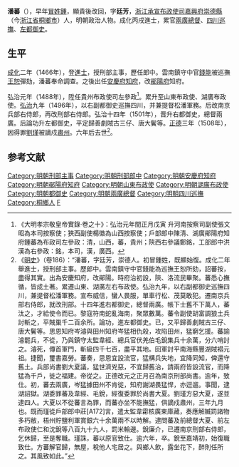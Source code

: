 {{明清人物信息框
| 姓名 = 潘蕃
| 原名 = 鍾蕃
| 圖片名稱 = 
| 圖片大小 = 220px
| 圖片說明 = 
| 最高職務 = 左都御史
| 國家 = 大明
| 爵位 =
| 籍貫 = [[浙江承宣布政使司|浙江承宣布政使司]][[嘉興府|嘉興府]][[崇德縣|崇德縣]]
| 族裔 = 
| 字號 = 字廷芳
| 室名 = 
| 諡號 = 
| 出生日期 = 正統三年（1438年）
| 出生地點 = 
| 逝世日期 = 正德十一年（1516年）
| 逝世地點 = 
| 墓葬 =
| 配偶 =
| 親屬 = 
| 出身 = 
*成化二年丙戌科同進士出身
| 經歷 = 
| 著作 =
}}

'''潘蕃'''（{{bd|1438年||1516年|catIdx=P}}），早年[[冒姓_(行為)|冒姓]][[鍾姓|鍾]]，顯貴後改回，字'''廷芳'''，[[浙江承宣布政使司|浙江承宣布政使司]][[嘉興府|嘉興府]][[崇德縣|崇德縣]]（今[[浙江省|浙江省]][[桐鄉市|桐鄉市]]）人，明朝政治人物。成化丙戌進士，累官[[兩廣總督|兩廣總督]]、[[四川巡撫|四川巡撫]]、[[左都御史|左都御史]]。

==生平==
[[成化|成化]]二年（1466年），登[[進士|進士]]，授刑部主事，歷任郎中。雲南鎮守中官[[錢能|錢能]]被巡撫[[王恕|王恕]]彈劾，潘蕃奉命調查。之後出任[[安慶府|安慶府]][[知府|知府]]，改[[鄖陽府|鄖陽府]]知府。

弘治元年（1488年），陞任貴州布政使司左參政<ref>《大明孝宗敬皇帝實錄·卷之十》：弘治元年閏正月戊寅 升河南按察司副使張文昭為本司按察使；狹西副使楊徽為山西按察使；戶部郎中陳清、湖廣鄖陽府知府鍾蕃為布政司左參政：清，山西，蕃，貴州；陝西右參議鄭銘，工部郎中洪漢為右參政：銘，本司，漢，廣西。</ref>。累升至山東布政使、湖廣布政使。[[弘治_(明朝)|弘治]]九年（1496年），以右副都御史巡撫四川，并兼提督松潘軍務。后改南京兵部右侍郎，再改刑部右侍郎。弘治十四年（1501年），晋升右都御史，總督兩廣。后論功升左都御史，平定歸善劇賊古三仔、唐大鬢等。[[正德_(明朝)|正德]]三年（1508年），因得罪[[劉瑾|劉瑾]]被謫戍[[肃州_(隋朝)|肅州]]。六年后去世<ref>《[[明史|明史]]》（卷186）：“潘蕃，字廷芳，崇德人。初冒鍾姓，既顯始復。成化二年舉進士，授刑部主事。歷郎中。雲南鎮守中官錢能為巡撫王恕所劾，詔蕃按，盡得其實。出為安慶知府，改鄖陽。時府治初設，陝、洛流民畢聚。蕃悉心撫循，皆成土著。累遷山東、湖廣左右布政使。弘治九年，以右副都御史巡撫四川，兼提督松潘軍務。宣布威信，蠻人畏服，單車行松、茂莫敢犯。遷南京兵部右侍郎，就改刑部。十四年進右都御史，總督兩廣。帳下士舊不下萬人，蕃汰之，才給使令而已。黎寇符南蛇亂海南，聚眾數萬。蕃令副使胡富調狼土兵討斬之，平賊巢千二百余所。論功，進左都御史。已，又平歸善劇賊古三仔、唐大鬢等。思恩知府岑濬與田州知府岑猛相仇殺，攻陷田州，猛窮乞援。蕃諭濬罷兵，不從，乃與鎮守太監韋經、總兵官伏羌伯毛銳集兵十余萬，分六哨討之。濬死，傳首軍門，斬級四千七百，盡平其地。回軍討平南海縣豐湖賊褟元祖。捷聞，璽書嘉勞。蕃奏，思恩宜設流官，猛構兵失地，宜降同知，俾還守舊土。兵部尚書劉大夏議，猛世濟兇惡，不宜歸舊治，請兩府皆設流官，而降猛為千戶，徙之福建。帝從之。正德改元之正月召為南京刑部尚書。逾年，致仕。初，蕃去兩廣，岑猛據田州不肯徙，知府謝湖畏猛悍，亦逗遛。事聞，逮湖詔獄。湖委罪蕃及韋經、毛銳，經復委罪於尚書大夏。劉瑾方惡大夏，遂並逮四人。大夏以不從蕃言為罪，而蕃亦坐不能撫猛，俱謫戍肅州，三年九月也。既而瑾從戶部郎中莊[A172]言，遣太監韋霦核廣東庫藏，奏應解贓罰諸物多朽敝，梧州貯鹽利軍賞銀六十余萬兩不以時解。逮問蕃及前總督大夏、前左布政使仁和沈銳等八百九十九人，罰米輸邊。銳廉介，已遷南京刑部右侍郎，乞休歸，至是奪職。瑾誅，蕃以原官致仕。逾六年，卒。銳至嘉靖初，始復職致仕。方蕃解官歸，無屋，稅他人宅居之。與鄉人飲，露坐花下，醉則任所之。其風致如此。”</ref>。

==参考文献==
{{wikisource|明史/卷186}}
{{Reflist}}

{{成化二年丙戌科殿試金榜}}
{{DEFAULTSORT:Pan潘}}
[[Category:明朝刑部主事|Category:明朝刑部主事]]
[[Category:明朝刑部郎中|Category:明朝刑部郎中]]
[[Category:明朝安慶府知府|Category:明朝安慶府知府]]
[[Category:明朝鄖陽府知府|Category:明朝鄖陽府知府]]
[[Category:明朝山東布政使|Category:明朝山東布政使]]
[[Category:明朝湖廣布政使|Category:明朝湖廣布政使]]
[[Category:明朝都御史|Category:明朝都御史]]
[[Category:明朝兩廣總督|Category:明朝兩廣總督]]
[[Category:明朝四川巡撫|Category:明朝四川巡撫]]
[[Category:桐鄉人|Category:桐鄉人]]
[[Category:潘姓|F]]